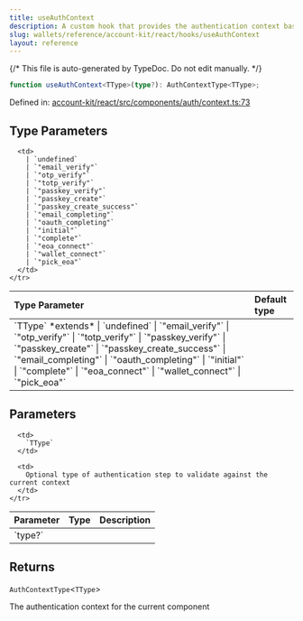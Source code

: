```yaml
---
title: useAuthContext
description: A custom hook that provides the authentication context based on the specified authentication step type. It ensures that the hook is used within an `AuthModalProvider` and throws an error if the context is not available or if the current auth step type does not match the expected type.
slug: wallets/reference/account-kit/react/hooks/useAuthContext
layout: reference
---
```


{/* This file is auto-generated by TypeDoc. Do not edit manually. */}

```ts
function useAuthContext<TType>(type?): AuthContextType<TType>;
```

Defined in: [account-kit/react/src/components/auth/context.ts:73](https://github.com/alchemyplatform/aa-sdk/blob/17aad1f572375d42a06c7e3238078a88a435d459/account-kit/react/src/components/auth/context.ts#L73)

## Type Parameters

<table>
  <thead>
    <tr>
      <th align="left">Type Parameter</th>
      <th align="left">Default type</th>
    </tr>
  </thead>

  <tbody>
    <tr>
      <td>
        `TType` *extends*
        | `undefined`
        | `"email_verify"`
        | `"otp_verify"`
        | `"totp_verify"`
        | `"passkey_verify"`
        | `"passkey_create"`
        | `"passkey_create_success"`
        | `"email_completing"`
        | `"oauth_completing"`
        | `"initial"`
        | `"complete"`
        | `"eoa_connect"`
        | `"wallet_connect"`
        | `"pick_eoa"`
      </td>

      <td>
        | `undefined`
        | `"email_verify"`
        | `"otp_verify"`
        | `"totp_verify"`
        | `"passkey_verify"`
        | `"passkey_create"`
        | `"passkey_create_success"`
        | `"email_completing"`
        | `"oauth_completing"`
        | `"initial"`
        | `"complete"`
        | `"eoa_connect"`
        | `"wallet_connect"`
        | `"pick_eoa"`
      </td>
    </tr>

  </tbody>
</table>

## Parameters

<table>
  <thead>
    <tr>
      <th align="left">Parameter</th>
      <th align="left">Type</th>
      <th align="left">Description</th>
    </tr>
  </thead>

  <tbody>
    <tr>
      <td>
        `type?`
      </td>

      <td>
        `TType`
      </td>

      <td>
        Optional type of authentication step to validate against the current context
      </td>
    </tr>

  </tbody>
</table>

## Returns

`AuthContextType`\<`TType`>

The authentication context for the current component

